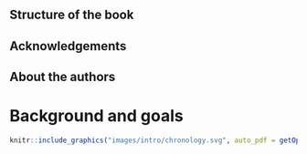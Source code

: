 ## Structure of the book {-}

## Acknowledgements {-}

## About the authors {-}

# Background and goals {-}

```r
knitr::include_graphics("images/intro/chronology.svg", auto_pdf = getOption("knitr.graphics.auto_pdf", TRUE))
```

